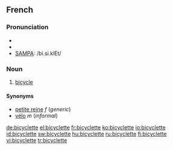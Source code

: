 ==French==

===Pronunciation===
*{{audio|Fr-bicyclette.ogg|audio}}
*{{IPA|lang=fr|/bi.si.klɛt/}}
*[[w:SAMPA|SAMPA]]: /bi.si.klEt/

===Noun===
{{infl|fr|noun|plural|bicyclettes|g=f}}

# [[bicycle]]

====Synonyms====
*[[petite reine]] ''f'' (''generic'')
*[[vélo]] ''m'' (''informal'')

[[de:bicyclette]]
[[el:bicyclette]]
[[fr:bicyclette]]
[[ko:bicyclette]]
[[io:bicyclette]]
[[id:bicyclette]]
[[sw:bicyclette]]
[[hu:bicyclette]]
[[ru:bicyclette]]
[[fi:bicyclette]]
[[vi:bicyclette]]
[[tr:bicyclette]]
